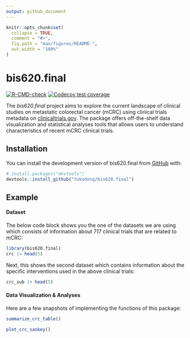 ```yaml
---
output: github_document
---
```


<!-- README.md is generated from README.Rmd. Please edit that file -->

```r
knitr::opts_chunk$set(
  collapse = TRUE,
  comment = "#>",
  fig.path = "man/figures/README-",
  out.width = "100%"
)
```

# bis620.final

<!-- badges: start -->

[![R-CMD-check](https://github.com/Yukodeng/bis620.2023/actions/workflows/R-CMD-check.yaml/badge.svg)](https://github.com/Yukodeng/bis620.2023/actions/workflows/R-CMD-check.yaml) [![Codecov test coverage](https://codecov.io/gh/Yukodeng/bis620.2023/branch/main/graph/badge.svg)](https://app.codecov.io/gh/Yukodeng/bis620.2023?branch=main)

<!-- badges: end -->

The *bis620.final* project aims to explore the current landscape of clinical studies on metastatic colorectal cancer (mCRC) using clinical trials metadata on [clinicaltrials.gov](clinicaltrials.gov). The package offers off-the-shelf data visualization and statistical analyses tools that allows users to understand characteristics of recent mCRC clinical trials.

## Installation

You can install the development version of bis620.final from [GitHub](https://github.com/) with:

``` r
# install.packages("devtools")
devtools::install_github("Yukodeng/bis620.final")
```

## Example

#### Dataset

The below code block shows you the one of the datasets we are using which consists of information about 717 clinical trials that are related to mCRC:

```r
library(bis620.final)
crc |> head(5) 
```

Next, this shows the second dataset which contains information about the specific interventions used in the above clinical trials:

```r
crc_sub |> head(5)
```

#### Data Visualization & Analyses

Here are a few snapshots of implementing the functions of this package:

```r
summarize_crc_table()
```

```r
plot_crc_sankey()
```
